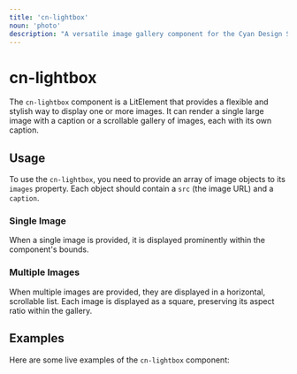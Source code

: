 ```yaml
---
title: 'cn-lightbox'
noun: 'photo'
description: "A versatile image gallery component for the Cyan Design System, supporting single or multiple images with captions."
---
```


# cn-lightbox

The `cn-lightbox` component is a LitElement that provides a flexible and stylish way to display one or more images. It can render a single large image with a caption or a scrollable gallery of images, each with its own caption.

## Usage

To use the `cn-lightbox`, you need to provide an array of image objects to its `images` property. Each object should contain a `src` (the image URL) and a `caption`.

### Single Image

When a single image is provided, it is displayed prominently within the component's bounds.

### Multiple Images

When multiple images are provided, they are displayed in a horizontal, scrollable list. Each image is displayed as a square, preserving its aspect ratio within the gallery.

## Examples

Here are some live examples of the `cn-lightbox` component:

<CnLightboxExamples />